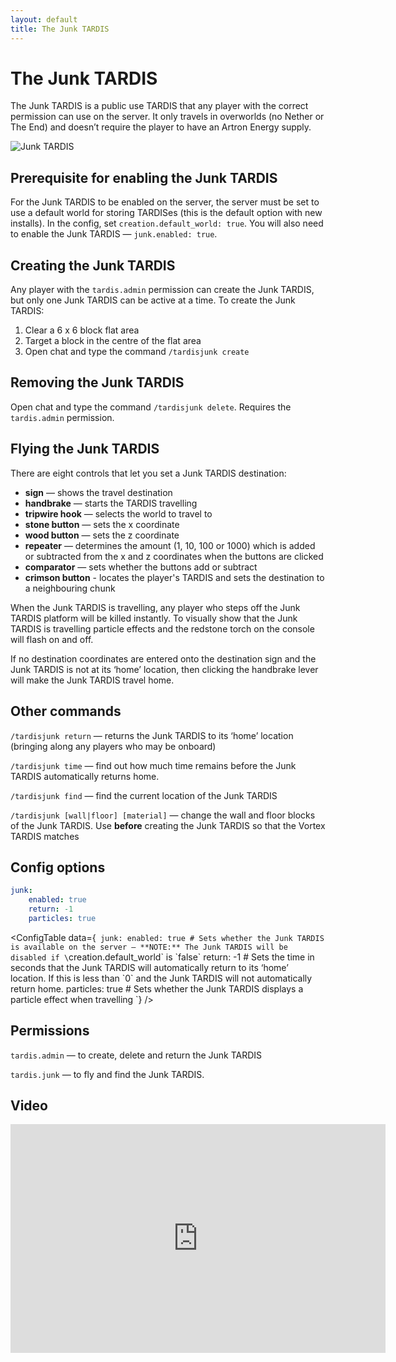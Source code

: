 ```yaml
---
layout: default
title: The Junk TARDIS
---
```



# The Junk TARDIS

The Junk TARDIS is a public use TARDIS that any player with the correct permission can use on the server. It only
travels in overworlds (no Nether or The End) and doesn’t require the player to have an Artron Energy supply.

![Junk TARDIS](/images/docs/junk.jpg)

## Prerequisite for enabling the Junk TARDIS

For the Junk TARDIS to be enabled on the server, the server must be set to use a default world for storing TARDISes 
(this is the default option with new installs). In the config, set `creation.default_world: true`. You will also need
to enable the Junk TARDIS — `junk.enabled: true`.

## Creating the Junk TARDIS

Any player with the `tardis.admin` permission can create the Junk TARDIS, but only one Junk TARDIS can be active at a
time. To create the Junk TARDIS:

1. Clear a 6 x 6 block flat area
2. Target a block in the centre of the flat area
3. Open chat and type the command `/tardisjunk create`

## Removing the Junk TARDIS

Open chat and type the command `/tardisjunk delete`. Requires the `tardis.admin` permission.

## Flying the Junk TARDIS

There are eight controls that let you set a Junk TARDIS destination:

- **sign** — shows the travel destination
- **handbrake** — starts the TARDIS travelling
- **tripwire hook** — selects the world to travel to
- **stone button** — sets the x coordinate
- **wood button** — sets the z coordinate
- **repeater** — determines the amount (1, 10, 100 or 1000) which is added or subtracted from the x and z coordinates
    when the buttons are clicked
- **comparator** — sets whether the buttons add or subtract
- **crimson button** - locates the player's TARDIS and sets the destination to a neighbouring chunk

When the Junk TARDIS is travelling, any player who steps off the Junk TARDIS platform will be killed instantly. To
visually show that the Junk TARDIS is travelling particle effects and the redstone torch on the console will flash on
and off.

If no destination coordinates are entered onto the destination sign and the Junk TARDIS is not at its ‘home’ location,
then clicking the handbrake lever will make the Junk TARDIS travel home.

## Other commands

`/tardisjunk return` — returns the Junk TARDIS to its ‘home’ location (bringing along any players who may be onboard)

`/tardisjunk time` — find out how much time remains before the Junk TARDIS automatically returns home.

`/tardisjunk find` — find the current location of the Junk TARDIS

`/tardisjunk [wall|floor] [material]` — change the wall and floor blocks of the Junk TARDIS. Use **before** creating the
Junk TARDIS so that the Vortex TARDIS matches

## Config options

```yaml title="/plugins/TARDIS/config.yml"
junk:
    enabled: true
    return: -1
    particles: true
```

<ConfigTable data={`
junk:
    enabled: true # Sets whether the Junk TARDIS is available on the server — **NOTE:** The Junk TARDIS will be disabled if \`creation.default_world\` is \`false\`
    return: -1 # Sets the time in seconds that the Junk TARDIS will automatically return to its ‘home’ location. If this is less than \`0\` and the Junk TARDIS will not automatically return home.
    particles: true # Sets whether the Junk TARDIS displays a particle effect when travelling
`} />

## Permissions

`tardis.admin` — to create, delete and return the Junk TARDIS

`tardis.junk` — to fly and find the Junk TARDIS.

## Video

<iframe src="https://player.vimeo.com/video/139185257" width="600" height="366" frameborder="0" webkitallowfullscreen mozallowfullscreen allowfullscreen></iframe>
